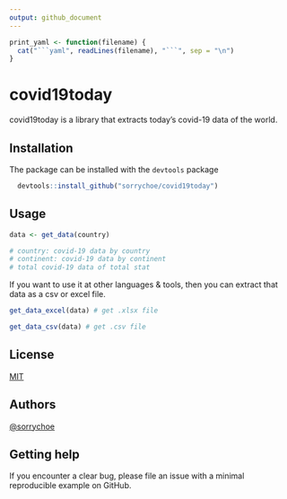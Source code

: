 ---
output: github_document
---

<!-- README.md is generated from README.Rmd. Please edit that file -->

```{r setup, include = FALSE}
print_yaml <- function(filename) {
  cat("```yaml", readLines(filename), "```", sep = "\n")
}
```


# covid19today

covid19today is a library that extracts today's covid-19 data of the world.



## Installation

The package can be installed with the `devtools` package

```r
  devtools::install_github("sorrychoe/covid19today")
```
    

## Usage

```r
data <- get_data(country)

# country: covid-19 data by country
# continent: covid-19 data by continent
# total covid-19 data of total stat
```

If you want to use it at other languages & tools, 
then you can extract that data as a csv or excel file.

```r
get_data_excel(data) # get .xlsx file

get_data_csv(data) # get .csv file
```

## License

[MIT](https://choosealicense.com/licenses/mit/)


## Authors

[@sorrychoe](https://www.github.com/sorrychoe)


## Getting help

If you encounter a clear bug, please file an issue with a minimal reproducible example on GitHub. 
